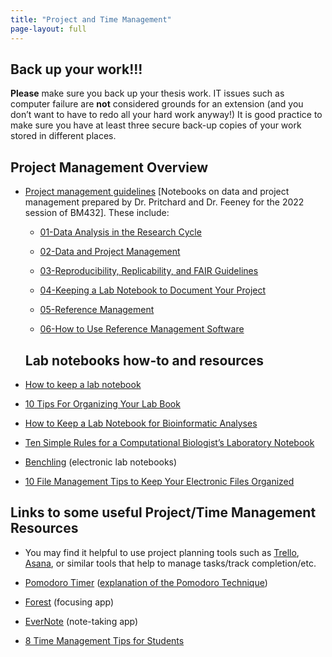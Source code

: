 ```yaml
---
title: "Project and Time Management"
page-layout: full
---
```


::: callout-important
## Back up your work!!!

**Please** make sure you back up your thesis work. IT issues such as computer failure are **not** considered grounds for an extension (and you don't want to have to redo all your hard work anyway!) It is good practice to make sure you have at least three secure back-up copies of your work stored in different places.
:::

## Project Management Overview

-   [Project management guidelines](https://sipbs-compbiol.github.io/BM432/notebooks/03-data_management_workshop.html) \[Notebooks on data and project management prepared by Dr. Pritchard and Dr. Feeney for the 2022 session of BM432\]. These include:

    -   [01-Data Analysis in the Research Cycle](https://sipbs-compbiol.github.io/BM432/notebooks/03-01-data_analysis.html)

    -   [02-Data and Project Management](https://sipbs-compbiol.github.io/BM432/notebooks/03-02-project_management.html)

    -   [03-Reproducibility, Replicability, and FAIR Guidelines](https://sipbs-compbiol.github.io/BM432/notebooks/03-03-reproducibility.html)

    -   [04-Keeping a Lab Notebook to Document Your Project](https://sipbs-compbiol.github.io/BM432/notebooks/03-04-keeping_a_lab_notebook.html)

    -   [05-Reference Management](https://sipbs-compbiol.github.io/BM432/notebooks/03-05-reference_management.html)

    -   [06-How to Use Reference Management Software](https://sipbs-compbiol.github.io/BM432/notebooks/03-06-using_a_reference_manager.html)

    ## Lab notebooks how-to and resources

-   [How to keep a lab notebook](https://www.science.org/content/article/how-keep-lab-notebook)

-   [10 Tips For Organizing Your Lab Book](https://bitesizebio.com/11068/10-tips-for-organizing-your-lab-book/)

-   [How to Keep a Lab Notebook for Bioinformatic Analyses](https://blog.addgene.org/how-to-keep-a-lab-notebook-for-bioinformatic-analyses)

-   [Ten Simple Rules for a Computational Biologist's Laboratory Notebook](https://journals.plos.org/ploscompbiol/article?id=10.1371/journal.pcbi.1004385)

-   [Benchling](https://www.benchling.com/) (electronic lab notebooks)

-   [10 File Management Tips to Keep Your Electronic Files Organized](https://www.liveabout.com/computer-file-management-tips-2948083)

## Links to some useful Project/Time Management Resources

-   You may find it helpful to use project planning tools such as [Trello](link), [Asana](), or similar tools that help to manage tasks/track completion/etc.

-   [Pomodoro Timer](https://pomofocus.io/) ([explanation of the Pomodoro Technique](https://en.wikipedia.org/wiki/Pomodoro_Technique))

-   [Forest](https://www.forestapp.cc/) (focusing app)

-   [EverNote](https://evernote.com/) (note-taking app)

-   [8 Time Management Tips for Students](https://summer.harvard.edu/blog/8-time-management-tips-for-students/)
